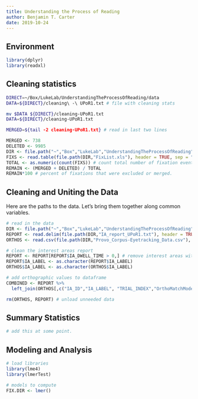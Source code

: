 ```yaml
---
title: Understanding the Process of Reading
author: Benjamin T. Carter
date: 2019-10-24
---
```


## Environment

```r
library(dplyr)
library(readxl)
```

## Cleaning statistics
```bash
DIRECT=~/Box/LukeLab/UnderstandingTheProcessOfReading/data
DATA=${DIRECT}/cleaning\ -\ UPoR1.txt # file with cleaning stats

mv $DATA ${DIRECT}/cleaning-UPoR1.txt
DATA=${DIRECT}/cleaning-UPoR1.txt

MERGED=${tail -2 cleaning-UPoR1.txt} # read in last two lines
```

```r
MERGED <- 738
DELETED <- 9985
DIR <- file.path("~","Box","LukeLab","UnderstandingTheProcessOfReading","data") # study directory
FIXS <- read.table(file.path(DIR,"FixList.xls"), header = TRUE, sep = "\t") # list of fixations
TOTAL <- as.numeric(count(FIXS)) # count total number of fixation events
REMAIN <- (MERGED + DELETED) / TOTAL
REMAIN*100 # percent of fixations that were excluded or merged.
```

## Cleaning and Uniting the Data

Here are the paths to the data. Let's bring them together along common variables.

```r
# read in the data
DIR <- file.path("~","Box","LukeLab","UnderstandingTheProcessOfReading","data") # study directory
REPORT <- read.delim(file.path(DIR,"IA_report_UPoR1.txt"), header = TRUE, sep = "\t", fill = TRUE, na.strings = ".") # interest areas report
ORTHOS <- read.csv(file.path(DIR,"Provo_Corpus-Eyetracking_Data.csv"), header = TRUE, sep = ",", fill = TRUE) # ortho probabilities

# clean the interest areas report
REPORT <- REPORT[REPORT$IA_DWELL_TIME > 0,] # remove interest areas without a fixation in them.
REPORT$IA_LABEL <- as.character(REPORT$IA_LABEL)
ORTHOS$IA_LABEL <- as.character(ORTHOS$IA_LABEL)

# add orthographic values to dataframe
COMBINED <- REPORT %>%
  left_join(ORTHOS[,c("IA_ID","IA_LABEL", "TRIAL_INDEX","OrthoMatchModel")], by = c("IA_ID" = "IA_ID", "IA_LABEL" = "IA_LABEL", "TRIAL_INDEX" = "TRIAL_INDEX"))

rm(ORTHOS, REPORT) # unload unneeded data
```

## Summary Statistics
```r
# add this at some point.
```


## Modeling and Analysis

```r
# load libraries
library(lme4)
library(lmerTest)

# models to compute
FIX.DIR <- lmer()
```
